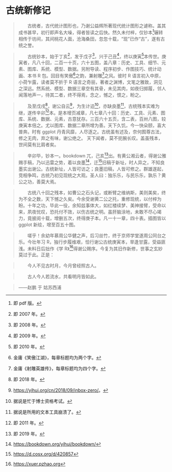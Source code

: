 # 古统新修记 {#postscript .unnumbered}

\markboth{后记}{}

> 　　古统者，古代统计图形也，乃谢公益辉所著现代统计图形之谑称。盖其成书甚早，初行即声名大噪，得者皆读之后快。然久未付梓，仅钞本[^pdf]辗转相传于坊间，其间桃花人面，沧海桑田，忽忽十载，“现”已作“古”，遂有古统之誉。

[^pdf]: 即 pdf 版。

> 　　古统钞本，始于丁亥[^2007]，发于戊子[^2008]，兴于己丑[^2009]，终以庚寅[^2010]本传世。庚寅者，凡八十回，二百一十页，六十五图，盖八章：历史、工具、细节、元素、图库、系统、模型、数据。另附导读、程序初步、作图技巧、统计动画、本书 R 包。回目有笑傲[^xiaoao]之韵，兼射雕[^shediao]之风。彼时 R 语言初入中原，小荷乍露，读者莫不折于 R 语言之奇丽，著者之渊博，文笔之雅致，洞见之深远。然系统、模型、数据三章空有其骨，未见其肉，如夜归掷履，邻人闻落地声一，待其二者，终不得焉，念之，憾之，恨之，盼之。

[^2007]: 即 2007 年。
[^2008]: 即 2008 年。
[^2009]: 即 2009 年。
[^2010]: 即 2010 年。
[^xiaoao]: 金庸《笑傲江湖》，每章标题均为两个字。
[^shediao]: 金庸《射雕英雄传》，每章标题均为四个字。

> 　　及至戊戌[^2018]，谢公自云[^blog]，为生计迫[^phd]，亦缺良墨[^lyx]，古统残本实难为继，遂传辛卯[^2011]本。是本增页减章，凡七章八十回：历史、工具、元素、图库、系统、数据、元素，古意犹存。三百六十五页，含二表，百卅八图，较庚寅本倍之。尤以图库、数据二章所增为善。天下久饥，今一快朵颐，喜大普奔。时有 ggplot 丹青风靡，人尽逐之。古统虽有述及，奈何囿尊古法，修之无肉，弃之有味，谢公绝之。 天下闻者，莫不扼腕长叹。盖虽残本，世间莫有比肩者矣。

[^2018]: 即 2018 年。
[^blog]: <https://yihui.org/cn/2018/09/inbox-zero/>。
[^phd]: 据说是忙于博士资格考试。
[^lyx]: 据说是所用的文本工具崩溃了。
[^2011]: 即 2011 年。

> 　　辛卯毕，钞本一。bookdown 兀，己亥[^2019]出。有黄公湘云者，得谢公雅赐手稿，乃以迅雷之势，着以良墨[^bookdown]，迁[^move]旧稿于新址，时人异之，不知良墨实出谢公。古统新址，人皆可访之；良墨旧稿，人皆可修之。群雄遂起，竞相争鸣，古统乃初见现统之大观。圣人曰：独乐乐，与民乐乐，孰乐？黄公之功，善莫大焉。

[^2019]: 即 2019 年。
[^bookdown]: <https://bookdown.org/yihui/bookdown/>
[^move]: <https://d.cosx.org/d/420857>

> 　　古统八十回之残本，如曹公之石头记，或断臂之维纳斯，美则美矣，终为不全之数，天下憾之久矣。今余受谢黄二公之托，重修现统，以付梓为盼。十年之功，毕此一役，余知兹事体大，如红楼续梦、美神接臂，受命以来，夙夜忧叹，恐托付不效，以伤古统之明。虽肝脑涂地，未敢不尽心竭力，竟披阅十载，增删五次，终得庚子本。凡一十一章，四十表。插图皆以 ggplot 新绘，增至百五十图。

> 　　嗟乎！余幼年慕周公华健之声，后习丝竹，终于京师学堂遂周公同台之乐。今壮年习 R，独行步履维艰，恰行谢公古统庚寅本，旱逢甘露，受益匪浅。未料日后拙作《学 R》[^xuer]得谢公赐序。今复为其旧作新修，世事之玄妙莫过于此。正是：

> 　　今人不见古时月，今月曾经照古人。

> 　　古人今人若流水，共看明月皆如此。

[^xuer]: <https://xuer.pzhao.org>

> ——赵鹏 于 姑苏西浦
